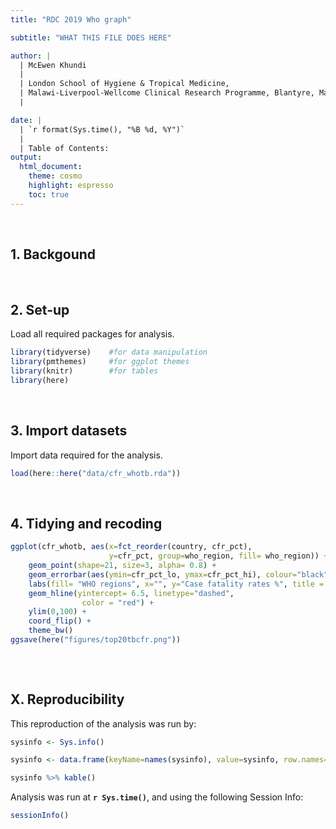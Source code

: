 ```yaml
---
title: "RDC 2019 Who graph"

subtitle: "WHAT THIS FILE DOES HERE"

author: |
  | McEwen Khundi
  |
  | London School of Hygiene & Tropical Medicine,
  | Malawi-Liverpool-Wellcome Clinical Research Programme, Blantyre, Malawi
  |

date: | 
  | `r format(Sys.time(), "%B %d, %Y")`
  |
  | Table of Contents:
output: 
  html_document:
    theme: cosmo
    highlight: espresso
    toc: true
---
```


<br>

## 1. Backgound


<br>

## 2. Set-up

Load all required packages for analysis.

```r
library(tidyverse)    #for data manipulation
library(pmthemes)     #for ggplot themes
library(knitr)        #for tables
library(here)

```

<br>

## 3. Import datasets

Import data required for the analysis.

```r
load(here::here("data/cfr_whotb.rda"))

```

<br>

## 4. Tidying and recoding

```r

ggplot(cfr_whotb, aes(x=fct_reorder(country, cfr_pct), 
                      y=cfr_pct, group=who_region, fill= who_region)) +
    geom_point(shape=21, size=3, alpha= 0.8) +
    geom_errorbar(aes(ymin=cfr_pct_lo, ymax=cfr_pct_hi), colour="black") +
    labs(fill= "WHO regions", x="", y="Case fatality rates %", title = "20 Countries with highest TB case fatality rates in 2017") +
    geom_hline(yintercept= 6.5, linetype="dashed", 
                color = "red") +
    ylim(0,100) +
    coord_flip() +
    theme_bw()
ggsave(here("figures/top20tbcfr.png"))
    
```


<br>

## X. Reproducibility

This reproduction of the analysis was run by: 

```r

sysinfo <- Sys.info()

sysinfo <- data.frame(keyName=names(sysinfo), value=sysinfo, row.names=NULL)

sysinfo %>% kable()
```

Analysis was run at **`r Sys.time()`**, and using the following Session Info:

```r
sessionInfo()
```
